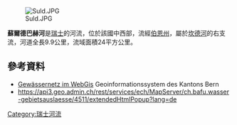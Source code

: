 {{Coord|46.63916|N|7.69002|E|display=title}}
[[Image:Suld.JPG|right]]

'''蘇爾德巴赫河'''是[[瑞士|瑞士]]的河流，位於該國中西部，流經[[伯恩州|伯恩州]]，屬於[[坎德河_(阿勒河支流)|坎德河]]的右支流，河道全長9.9公里，流域面積24平方公里。

==參考資料==
* [https://www.map.apps.be.ch/pub/synserver?project=a42pub_gn5&userprofile=geo&language=de Gewässernetz im WebGis] {{Wayback|url=https://www.map.apps.be.ch/pub/synserver?project=a42pub_gn5&userprofile=geo&language=de |date=20210112032057 }} Geoinformationssystem des Kantons Bern
* https://api3.geo.admin.ch/rest/services/ech/MapServer/ch.bafu.wasser-gebietsauslaesse/4511/extendedHtmlPopup?lang=de {{Wayback|url=https://api3.geo.admin.ch/rest/services/ech/MapServer/ch.bafu.wasser-gebietsauslaesse/4511/extendedHtmlPopup?lang=de |date=20171018191501 }}

{{Switzerland-geo-stub}}
[[Category:瑞士河流|Category:瑞士河流]]